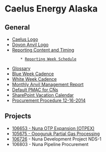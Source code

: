 = Caelus Energy Alaska =

== General ==
* [[file:///S:/Caelus/General/Caelus_logo1.jpg|Caelus Logo]]
* [[file:///S:/Caelus/General/Doyon Anvil Logo.png|Doyon Anvil Logo]]
* [[Reporting Content and Timing]]
        * [[Reporting Week Schedule]]
* [[Glossary]]
* [[Blue Week Cadence]]
* [[White Week Cadence]]
* [[Monthly Anvil Management Report]]
* [[Default PMAC for CNs]]
* [[https://external.anvilcorp.com/progmgmt/DoyonAnvil/Caelus/106726/Lists/Calendar/calendar.aspx|SharePoint Vacation Calendar]]
* [[Procurement Procedure 12-16-2014]]

== Projects ==
* [[106653 - Nuna OTP Expansion (OTPEX)]]
* [[105675 - Oooguruk Partial Gas Processing]]
* [[106726]] - Nuna Development Project NDS-1
* 106803 - Nuna Pipeline Procurement
